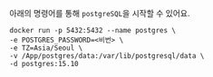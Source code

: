 아래의 명령어를 통해 `postgreSQL`을 시작할 수 있어요.

```docker
docker run -p 5432:5432 --name postgres \
-e POSTGRES_PASSWORD=<비번> \
-e TZ=Asia/Seoul \
-v /App/postgres/data:/var/lib/postgresql/data \
-d postgres:15.10
```
